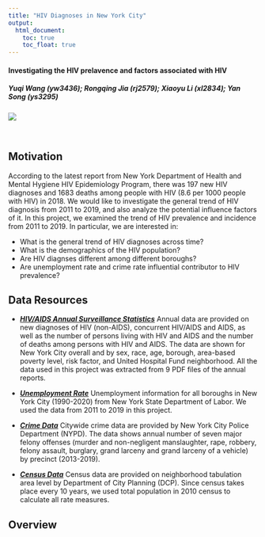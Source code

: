 ```yaml
---
title: "HIV Diagnoses in New York City"
output: 
  html_document:
    toc: true
    toc_float: true
---
```



#### **Investigating the HIV prelavence and factors associated with HIV**
##### Yuqi Wang (yw3436); Rongqing Jia (rj2579); Xiaoyu Li (xl2834); Yan Song (ys3295)

<img src="image/nyc_pic.JPG" style=:width:75%">

<br>

## **Motivation**
According to the latest report from New York Department of Health and Mental Hygiene HIV Epidemiology Program, there was 197 new HIV diagnoses and 1683 deaths among people with HIV (8.6 per 1000 people with HIV) in 2018. We would like to investigate the general trend of HIV diagnosis from 2011 to 2019, and also analyze the potential influence factors of it. In this project, we examined the trend of HIV prevalence and incidence from 2011 to 2019. In particular, we are interested in:

* What is the general trend of HIV diagnoses across time?
* What is the demographics of the HIV population? 
* Are HIV diagnses different among different boroughs? 
* Are unemployment rate and crime rate influential contributor to HIV prevalence?


## **Data Resources**

* [***HIV/AIDS Annual Surveillance Statistics***](https://www1.nyc.gov/site/doh/data/data-sets/hiv-aids-annual-surveillance-statistics.page) Annual data are provided on new diagnoses of HIV (non-AIDS), concurrent HIV/AIDS and AIDS, as well as the number of persons living with HIV and AIDS and the number of deaths among persons with HIV and AIDS. The data are shown for New York City overall and by sex, race, age, borough, area-based poverty level, risk factor, and United Hospital Fund neighborhood. All the data used in this project was extracted from 9 PDF files of the annual reports.

* [***Unemployment Rate***](https://labor.ny.gov/stats/LSLAUS.shtm) Unemployment information for all boroughs in New York City (1990-2020) from New York State Department of Labor. We used the data from 2011 to 2019 in this project.

* [***Crime Data***](https://www1.nyc.gov/site/nypd/stats/crime-statistics/historical.page) Citywide crime data are provided by New York City Police Department (NYPD). The data shows annual number of seven major felony offenses (murder and non-negligent manslaughter, rape, robbery, felony assault, burglary, grand larceny and grand larceny of a vehicle) by precinct (2013-2019).

* [***Census Data***](https://data.cityofnewyork.us/City-Government/Census-Demographics-at-the-Neighborhood-Tabulation/rnsn-acs2) Census data are provided on neighborhood tabulation area level by Department of City Planning (DCP). Since census takes place every 10 years, we used total population in 2010 census to calculate all rate measures.

## **Overview**









